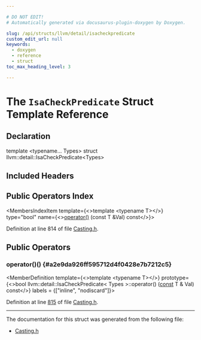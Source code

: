 ```yaml
---

# DO NOT EDIT!
# Automatically generated via docusaurus-plugin-doxygen by Doxygen.

slug: /api/structs/llvm/detail/isacheckpredicate
custom_edit_url: null
keywords:
  - doxygen
  - reference
  - struct
toc_max_heading_level: 3

---
```





# The `IsaCheckPredicate` Struct Template Reference

<DoxygenPage pluginConfig={pluginConfig}>



## Declaration

<CodeBlock>template &lt;typename... Types&gt;
struct llvm::detail::IsaCheckPredicate&lt;Types&gt;</CodeBlock>

## Included Headers

<IncludesList>
<IncludesListItem
  filePath="llvm/Support/Casting.h"
  permalink="/docs/api/files/include/include/llvm/include/llvm/support/casting-h"
  isLocal="true" />
</IncludesList>

## Public Operators Index

<MembersIndex>

<MembersIndexItem
  template={<>template &lt;typename T&gt;</>}
  type="bool"
  name={<><a href="#a2e9da926ff595712d4f0428e7b7212c5">operator()</a> (const T &amp;Val) const</>}>
</MembersIndexItem>

</MembersIndex>


Definition at line 814 of file <a href="/docs/api/files/include/include/llvm/include/llvm/support/casting-h">Casting.h</a>.

<SectionDefinition>

## Public Operators

### operator()() {#a2e9da926ff595712d4f0428e7b7212c5}

<MemberDefinition
  template={<>template &lt;typename T&gt;</>}
  prototype={<>bool llvm::detail::IsaCheckPredicate&lt; Types &gt;::operator() (<a href="/docs/api/files/lib/lib/target/lib/target/aarch64/aarch64promoteconstant-cpp/#a90f8350fecae261c25be85d38b451bff">const</a> T &amp; Val) const</>}
  labels = {["inline", "nodiscard"]}>

Definition at line <a href="/docs/api/files/include/include/llvm/include/llvm/support/casting-h/#l00815">815</a> of file <a href="/docs/api/files/include/include/llvm/include/llvm/support/casting-h">Casting.h</a>.
</MemberDefinition>

</SectionDefinition>

<hr/>

The documentation for this struct was generated from the following file:

<ul>
<li><a href="/docs/api/files/include/include/llvm/include/llvm/support/casting-h">Casting.h</a></li>
</ul>

</DoxygenPage>

